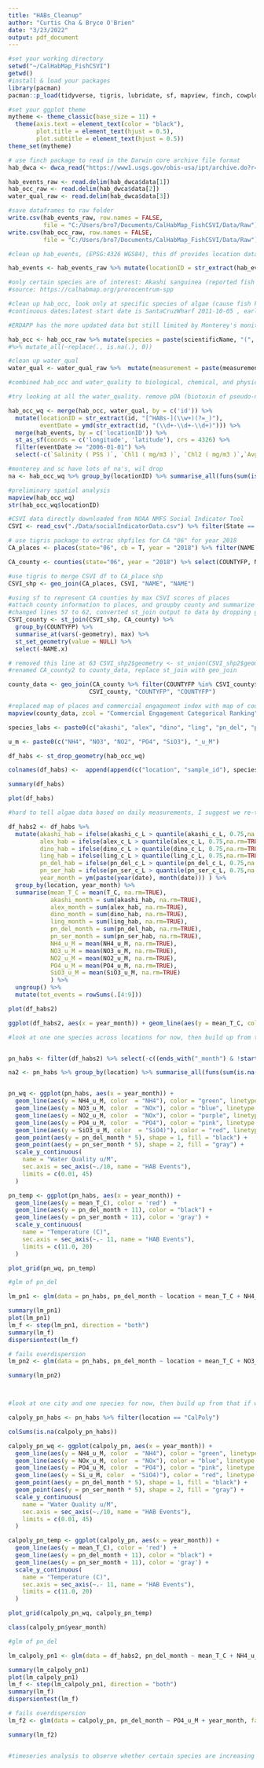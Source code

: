 ```yaml
---
title: "HABs_Cleanup"
author: "Curtis Cha & Bryce O'Brien"
date: "3/23/2022"
output: pdf_document
---
```


```r
#set your working directory
setwd("~/CalHabMap_FishCSVI")
getwd()
#install & load your packages
library(pacman)
pacman::p_load(tidyverse, tigris, lubridate, sf, mapview, finch, cowplot)

#set your ggplot theme
mytheme <- theme_classic(base_size = 11) +
  theme(axis.text = element_text(color = "black"), 
        plot.title = element_text(hjust = 0.5), 
        plot.subtitle = element_text(hjust = 0.5))
theme_set(mytheme)
```

```r
# use finch package to read in the Darwin core archive file format
hab_dwca <- dwca_read("https://www1.usgs.gov/obis-usa/ipt/archive.do?r=calhabmap&v=1.3")

hab_events_raw <- read.delim(hab_dwca$data[1])
hab_occ_raw <- read.delim(hab_dwca$data[2])
water_qual_raw <- read.delim(hab_dwca$data[3])

#save dataframes to raw folder
write.csv(hab_events_raw, row.names = FALSE, 
          file = "C:/Users/bro7/Documents/CalHabMap_FishCSVI/Data/Raw")
write.csv(hab_occ_raw, row.names = FALSE, 
          file = "C:/Users/bro7/Documents/CalHabMap_FishCSVI/Data/Raw")
```




```r
#clean up hab_events, (EPSG:4326 WGS84), this df provides location data

hab_events <- hab_events_raw %>% mutate(locationID = str_extract(hab_events_raw$id,"[^HABs-](\\w+)(?=_)")) %>% group_by(locationID) %>% summarise(latitude = unique(decimalLatitude), longitude = unique(decimalLongitude), datum = unique(geodeticDatum))

#only certain species are of interest: Akashi sanguinea (reported fish and bird kills), Alexandriua (causes paralytic shellfish poisoning), cochlodinium (fish kills), dinophysis and lingulodinium (diarrhetic shellfish poisoining), and pseudo-nitzhcia (amnesic shellfishing poisoning)
#source: https://calhabmap.org/prorocentrum-spp

#clean up hab_occ, look only at specific species of algae (cause fish kills or human health risks), Cochlodinium has lots of na's, SantaCruzWharf does not measure Akashiwo, Lingodinium, and P. neutzchia delicat. drop Cochlodinum and Santa Cruz (we have Monterey just south of the SantaCruz wharf) 
#continuous dates:latest start date is SantaCruzWharf 2011-10-05 , earliest final date is Scripps 2020-03-02

#ERDAPP has the more updated data but still limited by Monterey's monitoring dataset (goes up to 03-2020 only)

hab_occ <- hab_occ_raw %>% mutate(species = paste(scientificName, "(", organismQuantityType, ")")) %>% select(id, organismQuantity, species) %>% pivot_wider(names_from = species, values_from=organismQuantity) %>% select("id", "Akashiwo sanguinea ( cells/L )", "Alexandrium ( cells/L )", "Dinophysis ( cells/L )", "Lingulodinium polyedra ( cells/L )", "Pseudo-nitzschia delicatissima ( cells/L )", "Pseudo-nitzschia seriata ( cells/L )") 
#%>% mutate_all(~replace(., is.na(.), 0))

#clean up water_qual
water_qual <- water_qual_raw %>%  mutate(measurement = paste(measurementType, "(", measurementUnit, ")")) %>% select(id, measurementValue, measurement) %>% pivot_wider(names_from = measurement, values_from=measurementValue)

#combined hab_occ and water_quality to biological, chemical, and physical data for each given location/time. Location and time data were extracted from the eventID string, and long/lat taken from hab_events df, then converted to sf

#try looking at all the water_quality. remove pDA (biotoxin of pseudo-nitzchia), phaeo, chlorophyll because they are byproducts of HABs (just want to use HAB concentrations as measurement of HAB), salinity because too many NA's. chose not to fill in HAB data. 

hab_occ_wq <- merge(hab_occ, water_qual, by = c('id')) %>% 
  mutate(locationID = str_extract(id, "[^HABs-](\\w+)(?=_)"), 
         eventDate = ymd(str_extract(id, "(\\d+-\\d+-\\d+)"))) %>% 
  merge(hab_events, by = c('locationID')) %>%  
  st_as_sf(coords = c('longitude', 'latitude'), crs = 4326) %>% 
  filter(eventDate >= "2006-01-01") %>%
  select(-c(`Salinity ( PSS )`, `Chl1 ( mg/m3 )`, `Chl2 ( mg/m3 )`,`Avg_Phaeo ( mg/m3 )`, `Avg_Chloro ( mg/m3 )`,`Phaeo1 ( mg/m3 )`, `Phaeo2 ( mg/m3 )`, `pDA ( ng/mL )`,`Nitrite_Nitrate ( uM )`, datum)) %>% filter(locationID != "SantaCruzWharf", locationID != "MontereyWharf")

#monterey and sc have lots of na's, wil drop
na <- hab_occ_wq %>% group_by(locationID) %>% summarise_all(funs(sum(is.na(.))))

#preliminary spatial analysis
mapview(hab_occ_wq)
str(hab_occ_wq$locationID)
```

```r
#CSVI data directly downloaded from NOAA NMFS Social Indicator Tool
CSVI <- read_csv("./Data/socialIndicatorData.csv") %>% filter(State == "CA", Year == 2018) %>% rename("NAME" = "Community Name") %>% select(-c("Supporting Information", "Data Series", "Year", "State", "Region"))

# use tigris package to extrac shpfiles for CA "06" for year 2018
CA_places <- places(state="06", cb = T, year = "2018") %>% filter(NAME %in% CSVI$NAME) %>% select(NAME, geometry)

CA_county <- counties(state="06", year = "2018") %>% select(COUNTYFP, NAME, geometry) 

#use tigris to merge CSVI df to CA_place shp
CSVI_shp <- geo_join(CA_places, CSVI, "NAME", "NAME")

#using sf to represent CA counties by max CSVI scores of places
#attach county information to places, and groupby county and summarize
#changed lines 57 to 62, converted st_join output to data by dropping geometry, final output a df of county and maximum CSVI scores. Renamed from CSVI_shp2 to CSVI_county and removed places name
CSVI_county <- st_join(CSVI_shp, CA_county) %>%  
  group_by(COUNTYFP) %>% 
  summarise_at(vars(-geometry), max) %>% 
  st_set_geometry(value = NULL) %>% 
  select(-NAME.x)

# removed this line at 63 CSVI_shp2$geometry <- st_union(CSVI_shp2$geometry)
#renamed CA_county2 to county_data, replace st_join with geo_join

county_data <- geo_join(CA_county %>% filter(COUNTYFP %in% CSVI_county$COUNTYFP), 
                       CSVI_county, "COUNTYFP", "COUNTYFP")

#replaced map of places and commercial engagement index with map of counties and commercial engagement index, added layer of countines visualized by Commercial Fishing engagement
mapview(county_data, zcol = "Commercial Engagement Categorical Ranking") + mapview(county_data, zcol = "Commercial Reliance Categorical Ranking")
```

```r

species_labs <- paste0(c("akashi", "alex", "dino", "ling", "pn_del", "pn_ser"), "_c_L")

u_m <- paste0(c("NH4", "NO3", "NO2", "PO4", "SiO3"), "_u_M")

df_habs <- st_drop_geometry(hab_occ_wq)

colnames(df_habs) <-  append(append(c("location", "sample_id"), species_labs), append(u_m, c("T_C", "date")))

summary(df_habs)

plot(df_habs)

#hard to tell algae data based on daily measurements, I suggest we re-think HAB's. Since HABs are "rare" events, a Poisson distribution may be a better tool for measuring the frequency of HAB events or the "number of days" that correspond to a HAB event
```
```r
df_habs2 <- df_habs %>%
  mutate(akashi_hab = ifelse(akashi_c_L > quantile(akashi_c_L, 0.75,na.rm=TRUE), 1, 0),
         alex_hab = ifelse(alex_c_L > quantile(alex_c_L, 0.75,na.rm=TRUE), 1, 0),
         dino_hab = ifelse(dino_c_L > quantile(dino_c_L, 0.75,na.rm=TRUE), 1, 0),
         ling_hab = ifelse(ling_c_L > quantile(ling_c_L, 0.75,na.rm=TRUE), 1, 0),
         pn_del_hab = ifelse(pn_del_c_L > quantile(pn_del_c_L, 0.75,na.rm=TRUE), 1, 0),
         pn_ser_hab = ifelse(pn_ser_c_L > quantile(pn_ser_c_L, 0.75,na.rm=TRUE), 1, 0),
         year_month = ym(paste(year(date), month(date))) ) %>%
  group_by(location, year_month) %>%
  summarise(mean_T_C = mean(T_C, na.rm=TRUE), 
            akashi_month = sum(akashi_hab, na.rm=TRUE),
            alex_month = sum(alex_hab, na.rm=TRUE), 
            dino_month = sum(dino_hab, na.rm=TRUE), 
            ling_month = sum(ling_hab, na.rm=TRUE), 
            pn_del_month = sum(pn_del_hab, na.rm=TRUE), 
            pn_ser_month = sum(pn_ser_hab, na.rm=TRUE),
            NH4_u_M = mean(NH4_u_M, na.rm=TRUE),
            NO3_u_M = mean(NO3_u_M, na.rm=TRUE),
            NO2_u_M = mean(NO2_u_M, na.rm=TRUE),
            PO4_u_M = mean(PO4_u_M, na.rm=TRUE),
            SiO3_u_M = mean(SiO3_u_M, na.rm=TRUE)
            ) %>% 
  ungroup() %>%
  mutate(tot_events = rowSums(.[4:9]))

plot(df_habs2)

ggplot(df_habs2, aes(x = year_month)) + geom_line(aes(y = mean_T_C, color = location)) + geom_smooth(data = df_habs2, aes(y = mean_T_C, method = 'lm'))

```
```r

#look at one one species across locations for now, then build up from that if we can (maybe write a function to run the ggplot and summaries) (pseudo-nitzchia most common in CA and affects fisheries. Source: https://www.opc.ca.gov/programs-summary/marine-pollution/hab/)


pn_habs <- filter(df_habs2) %>% select(-c((ends_with("_month") & !starts_with("pn")) & !starts_with("year_"), tot_events)) %>% mutate_at(vars(-year_month),~ifelse(is.nan(.), NA, .))

na2 <- pn_habs %>% group_by(location) %>% summarise_all(funs(sum(is.na(.))))


pn_wq <- ggplot(pn_habs, aes(x = year_month)) + 
  geom_line(aes(y = NH4_u_M, color  = "NH4"), color = "green", linetype = 2) + 
  geom_line(aes(y = NO3_u_M, color  = "NOx"), color = "blue", linetype = 2) + 
  geom_line(aes(y = NO2_u_M, color  = "NOx"), color = "purple", linetype = 2) + 
  geom_line(aes(y = PO4_u_M, color  = "PO4"), color = "pink", linetype = 2) + 
  geom_line(aes(y = SiO3_u_M, color  = "SiO4)"), color = "red", linetype = 2) +
  geom_point(aes(y = pn_del_month * 5), shape = 1, fill = "black") +
  geom_point(aes(y = pn_ser_month * 5), shape = 2, fill = "gray") +
  scale_y_continuous(
    name = "Water Quality u/M",
    sec.axis = sec_axis(~./10, name = "HAB Events"),
    limits = c(0.01, 45)
  )

pn_temp <- ggplot(pn_habs, aes(x = year_month)) + 
  geom_line(aes(y = mean_T_C), color = 'red')  +
  geom_line(aes(y = pn_del_month + 11), color = "black") +
  geom_line(aes(y = pn_ser_month + 11), color = 'gray') +
  scale_y_continuous(
    name = "Temperature (C)",
    sec.axis = sec_axis(~.- 11, name = "HAB Events"),
    limits = c(11.0, 20)
  )

plot_grid(pn_wq, pn_temp)

#glm of pn_del

lm_pn1 <- glm(data = pn_habs, pn_del_month ~ location + mean_T_C + NH4_u_M + NO3_u_M + NO2_u_M + PO4_u_M + SiO3_u_M + year_month, family = poisson)

summary(lm_pn1)
plot(lm_pn1)
lm_f <- step(lm_pn1, direction = "both")
summary(lm_f)
dispersiontest(lm_f)

# fails overdispersion
lm_pn2 <- glm(data = pn_habs, pn_del_month ~ location + mean_T_C + NO3_u_M + PO4_u_M + year_month, family = quasipoisson)

summary(lm_pn2)




```
```r

#look at one city and one species for now, then build up from that if we can (maybe write a function to run the ggplot and summaries)

calpoly_pn_habs <- pn_habs %>% filter(location == "CalPoly")

colSums(is.na(calpoly_pn_habs))

calpoly_pn_wq <- ggplot(calpoly_pn, aes(x = year_month)) + 
  geom_line(aes(y = NH4_u_M, color  = "NH4"), color = "green", linetype = 2) + 
  geom_line(aes(y = NOx_u_M, color  = "NOx"), color = "blue", linetype = 2) + 
  geom_line(aes(y = PO4_u_M, color  = "PO4"), color = "pink", linetype = 2) + 
  geom_line(aes(y = Si_u_M, color  = "SiO4)"), color = "red", linetype = 2) +
  geom_point(aes(y = pn_del_month * 5), shape = 1, fill = "black") +
  geom_point(aes(y = pn_ser_month * 5), shape = 2, fill = "gray") +
  scale_y_continuous(
    name = "Water Quality u/M",
    sec.axis = sec_axis(~./10, name = "HAB Events"),
    limits = c(0.01, 45)
  )

calpoly_pn_temp <- ggplot(calpoly_pn, aes(x = year_month)) + 
  geom_line(aes(y = mean_T_C), color = 'red')  +
  geom_line(aes(y = pn_del_month + 11), color = "black") +
  geom_line(aes(y = pn_ser_month + 11), color = 'gray') +
  scale_y_continuous(
    name = "Temperature (C)",
    sec.axis = sec_axis(~.- 11, name = "HAB Events"),
    limits = c(11.0, 20)
  )

plot_grid(calpoly_pn_wq, calpoly_pn_temp)

class(calpoly_pn$year_month)

#glm of pn_del

lm_calpoly_pn1 <- glm(data = df_habs2, pn_del_month ~ mean_T_C + NH4_u_M + NO3_u_M + NO3_u_M + PO4_u_M + SiO3_u_M + year_month, family = poisson)

summary(lm_calpoly_pn1)
plot(lm_calpoly_pn1)
lm_f <- step(lm_calpoly_pn1, direction = "both")
summary(lm_f)
dispersiontest(lm_f)

# fails overdispersion
lm_f2 <- glm(data = calpoly_pn, pn_del_month ~ PO4_u_M + year_month, family = quasipoisson)

summary(lm_f2)


#timeseries analysis to observe whether certain species are increasing over time ()


```